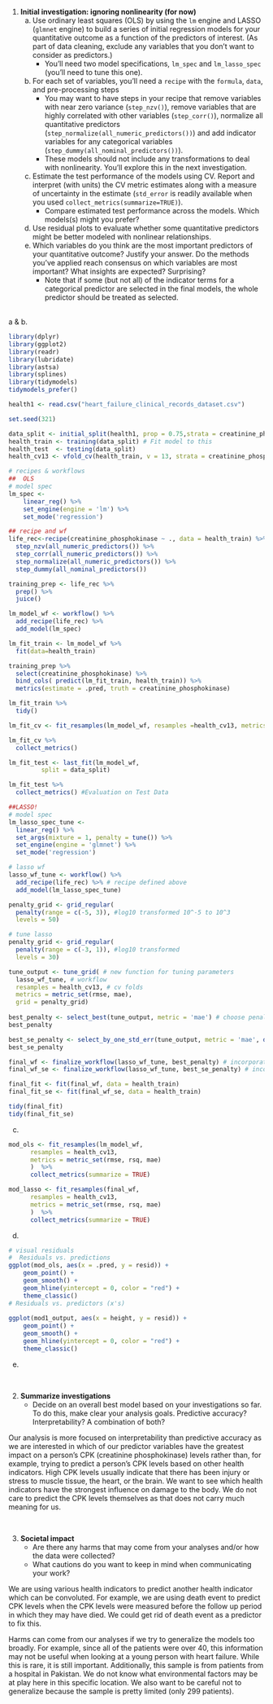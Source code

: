 1. **Initial investigation: ignoring nonlinearity (for now)**
    a. Use ordinary least squares (OLS) by using the `lm` engine and LASSO (`glmnet` engine) to build  a series of initial regression models for your quantitative outcome as a function of the predictors of interest. (As part of data cleaning, exclude any variables that you don't want to consider as predictors.)
        - You'll need two model specifications, `lm_spec` and `lm_lasso_spec` (you'll need to tune this one).
    b. For each set of variables, you'll need a `recipe` with the `formula`, `data`, and pre-processing steps
        - You may want to have steps in your recipe that remove variables with near zero variance (`step_nzv()`), remove variables that are highly correlated with other variables (`step_corr()`), normalize all quantitative predictors (`step_normalize(all_numeric_predictors())`) and add indicator variables for any categorical variables (`step_dummy(all_nominal_predictors())`).
        - These models should not include any transformations to deal with nonlinearity. You'll explore this in the next investigation.
    c. Estimate the test performance of the models using CV. Report and interpret (with units) the CV metric estimates along with a measure of uncertainty in the estimate (`std_error` is readily available when you used `collect_metrics(summarize=TRUE)`).
        - Compare estimated test performance across the models. Which models(s) might you prefer?
    d. Use residual plots to evaluate whether some quantitative predictors might be better modeled with nonlinear relationships.
    e. Which variables do you think are the most important predictors of your quantitative outcome? Justify your answer. Do the methods you've applied reach consensus on which variables are most important? What insights are expected? Surprising?
        - Note that if some (but not all) of the indicator terms for a categorical predictor are selected in the final models, the whole predictor should be treated as selected.

<br>
a & b. 
```r
library(dplyr)
library(ggplot2)
library(readr)
library(lubridate)
library(astsa)
library(splines)
library(tidymodels)
tidymodels_prefer()
```

```r
health1 <- read.csv("heart_failure_clinical_records_dataset.csv")
```

```r
set.seed(321)

data_split <- initial_split(health1, prop = 0.75,strata = creatinine_phosphokinase) #Create Train/Test set
health_train <- training(data_split) # Fit model to this
health_test  <- testing(data_split)
health_cv13 <- vfold_cv(health_train, v = 13, strata = creatinine_phosphokinase)
```


```r
# recipes & workflows
##  OLS 
# model spec 
lm_spec <- 
    linear_reg() %>% 
    set_engine(engine = 'lm') %>% 
    set_mode('regression') 
```

```r
## recipe and wf 
life_rec<-recipe(creatinine_phosphokinase ~ ., data = health_train) %>%
  step_nzv(all_numeric_predictors()) %>%
  step_corr(all_numeric_predictors()) %>%
  step_normalize(all_numeric_predictors()) %>%
  step_dummy(all_nominal_predictors())

training_prep <- life_rec %>%
  prep() %>%
  juice()

lm_model_wf <- workflow() %>%
  add_recipe(life_rec) %>% 
  add_model(lm_spec)

lm_fit_train <- lm_model_wf %>%
  fit(data=health_train)

training_prep %>%
  select(creatinine_phosphokinase) %>%
  bind_cols( predict(lm_fit_train, health_train)) %>%
  metrics(estimate = .pred, truth = creatinine_phosphokinase)

lm_fit_train %>%
  tidy()

lm_fit_cv <- fit_resamples(lm_model_wf, resamples =health_cv13, metrics = metric_set(rmse, mae, rsq))

lm_fit_cv %>% 
  collect_metrics()

lm_fit_test <- last_fit(lm_model_wf,
         split = data_split) 

lm_fit_test %>%
  collect_metrics() #Evaluation on Test Data
```

```r
##LASSO!
# model spec
lm_lasso_spec_tune <- 
  linear_reg() %>%
  set_args(mixture = 1, penalty = tune()) %>%
  set_engine(engine = 'glmnet') %>%
  set_mode('regression') 
```

```r
# lasso wf 
lasso_wf_tune <- workflow() %>% 
  add_recipe(life_rec) %>% # recipe defined above
  add_model(lm_lasso_spec_tune)

penalty_grid <- grid_regular(
  penalty(range = c(-5, 3)), #log10 transformed 10^-5 to 10^3
  levels = 50)

# tune lasso 
penalty_grid <- grid_regular(
  penalty(range = c(-3, 1)), #log10 transformed 
  levels = 30)

tune_output <- tune_grid( # new function for tuning parameters
  lasso_wf_tune, # workflow
  resamples = health_cv13, # cv folds
  metrics = metric_set(rmse, mae),
  grid = penalty_grid) 
  
best_penalty <- select_best(tune_output, metric = 'mae') # choose penalty value based on lowest cv mae
best_penalty

best_se_penalty <- select_by_one_std_err(tune_output, metric = 'mae', desc(penalty)) # choose largest penalty value within 1 se of the lowest cv mae
best_se_penalty

final_wf <- finalize_workflow(lasso_wf_tune, best_penalty) # incorporates penalty value to workflow
final_wf_se <- finalize_workflow(lasso_wf_tune, best_se_penalty) # incorporates penalty value to workflow

final_fit <- fit(final_wf, data = health_train)
final_fit_se <- fit(final_wf_se, data = health_train)

tidy(final_fit)
tidy(final_fit_se)

```
c.

```r
mod_ols <- fit_resamples(lm_model_wf, 
      resamples = health_cv13, 
      metrics = metric_set(rmse, rsq, mae)
      )  %>%
      collect_metrics(summarize = TRUE)

mod_lasso <- fit_resamples(final_wf, 
      resamples = health_cv13, 
      metrics = metric_set(rmse, rsq, mae)
      )  %>%
      collect_metrics(summarize = TRUE)
```

d.

```r
# visual residuals
#  Residuals vs. predictions
ggplot(mod_ols, aes(x = .pred, y = resid)) +
    geom_point() +
    geom_smooth() +
    geom_hline(yintercept = 0, color = "red") +
    theme_classic()
# Residuals vs. predictors (x's)
 
ggplot(mod1_output, aes(x = height, y = resid)) +
    geom_point() +
    geom_smooth() +
    geom_hline(yintercept = 0, color = "red") +
    theme_classic()
```
e.

<br>

2. **Summarize investigations**
    - Decide on an overall best model based on your investigations so far. To do this, make clear your analysis goals. Predictive accuracy? Interpretability? A combination of both?

Our analysis is more focused on interpretability than predictive accuracy as we are interested in which of our predictor variables have the greatest impact on a person's CPK (creatinine phosphokinase) levels rather than, for example, trying to predict a person's CPK levels based on other health indicators. High CPK levels usually indicate that there has been injury or stress to muscle tissue, the heart, or the brain. We want to see which health indicators have the strongest influence on damage to the body. We do not care to predict the CPK levels themselves as that does not carry much meaning for us.

<br>

3. **Societal impact**
    - Are there any harms that may come from your analyses and/or how the data were collected?
    - What cautions do you want to keep in mind when communicating your work?

We are using various health indicators to predict another health indicator which can be convoluted. For example, we are using death event to predict CPK levels when the CPK levels were measured before the follow up period in which they may have died. We could get rid of death event as a predictor to fix this. 

Harms can come from our analyses if we try to generalize the models too broadly. For example, since all of the patients were over 40, this information may not be useful when looking at a young person with heart failure. While this is rare, it is still important. Additionally, this sample is from patients from a hospital in Pakistan. We do not know what environmental factors may be at play here in this specific location. We also want to be careful not to generalize because the sample is pretty limited (only 299 patients). 


<br><br><br>
